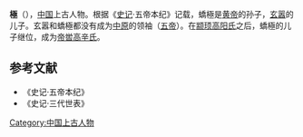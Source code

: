 '''{{ruby-py|蟜|-{zh-cn:jiǎo}-}}極'''（{{bd|？||？||}}），[[中国|中国]]上古人物。根据《[[史记|史记]]·五帝本纪》记载，蟜極是[[黄帝|黄帝]]的孙子，[[玄嚣|玄嚣]]的儿子。玄嚣和蟜極都没有成为[[中原|中原]]的领袖（[[五帝|五帝]]）。在[[颛顼|颛顼]][[高阳氏|高阳氏]]之后，蟜極的儿子继位，成为[[帝喾|帝喾]][[高辛氏|高辛氏]]。

==参考文献==
*《史记·五帝本纪》
*《史记·三代世表》

[[Category:中国上古人物|Category:中国上古人物]]